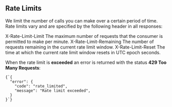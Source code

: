 
## Rate Limits

We limit the number of calls you can make over a certain period of time.
Rate limits vary and are specified by the following header in all responses:

<HeadersTable>
  <Row>
    <BoldCell>X-Rate-Limit-Limit</BoldCell>
    <Cell>
      The maximum number of requests that the consumer is permitted to make per
      minute.
    </Cell>
  </Row>
  <Row>
    <BoldCell>X-Rate-Limit-Remaining</BoldCell>
    <Cell>
      The number of requests remaining in the current rate limit window.
    </Cell>
  </Row>
  <Row>
    <BoldCell>X-Rate-Limit-Reset</BoldCell>
    <Cell>
      The time at which the current rate limit window resets in UTC epoch
      seconds.
    </Cell>
  </Row>
</HeadersTable>

When the rate limit is **exceeded** an error is returned with the status **429 Too Many Requests**:

<Example>
  <Code lang="json">{`{
  "error": {
    "code": "rate_limited",
    "message": "Rate limit exceeded",
  }
}`}</Code>
</Example>
